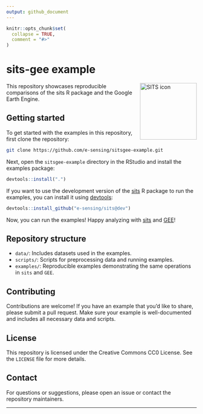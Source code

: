 ```yaml
---
output: github_document
---
```


```r
knitr::opts_chunk$set(
  collapse = TRUE,
  comment = "#>"
)
```

# sits-gee example

<img src=".github/images/sits_sticker.png" alt="SITS icon" align="right" height="150" width="150"/>

<!-- badges: start -->
<!-- badges: end -->

This repository showcases reproducible comparisons of the sits R package and the
Google Earth Engine.

## Getting started

To get started with the examples in this repository, first clone the repository:

```sh
git clone https://github.com/e-sensing/sitsgee-example.git
```

Next, open the `sitsgee-example` directory in the RStudio and install the 
examples package:

```r
devtools::install(".")
```

If you want to use the development version of the [sits](https://github.com/e-sensing/sits) 
R package to run the examples, you can install it using [devtools](https://devtools.r-lib.org/):

```r
devtools::install_github("e-sensing/sits@dev")
```

Now, you can run the examples! Happy analyzing with [sits](https://github.com/e-sensing/sits) and [GEE](https://earthengine.google.com/)!

## Repository structure

- `data/`: Includes datasets used in the examples.
- `scripts/`: Scripts for preprocessing data and running examples.
- `examples/`: Reproducible examples demonstrating the same operations in 
`sits` and `GEE`.

## Contributing

Contributions are welcome! If you have an example that you'd like to share, please submit a pull request. Make sure your example is well-documented and includes all necessary data and scripts.

## License

This repository is licensed under the Creative Commons CC0 License. See the `LICENSE` file for more details.

## Contact

For questions or suggestions, please open an issue or contact the repository maintainers.

---
